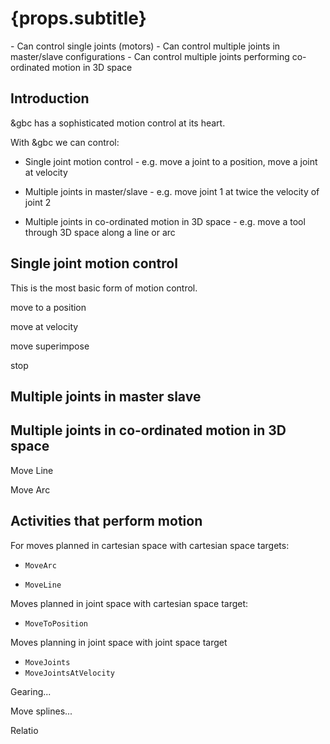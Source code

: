 
# {props.subtitle}
<Tldr>
    - Can control single joints (motors)
    - Can control multiple joints in master/slave configurations
    - Can control multiple joints performing co-ordinated motion in 3D space
</Tldr>

## Introduction

&gbc has a sophisticated motion control at its heart.

With &gbc we can control:

* Single joint motion control - e.g. move a joint to a position, move a joint at velocity

* Multiple joints in master/slave - e.g. move joint 1 at twice the velocity of joint 2

* Multiple joints in co-ordinated motion in 3D space - e.g. move a tool through 3D space along a line or arc

## Single joint motion control

This is the most basic form of motion control.



move to a position

move at velocity

move superimpose

stop


## Multiple joints in master slave



## Multiple joints in co-ordinated motion in 3D space



Move Line

Move Arc









## Activities that perform motion



For moves planned in cartesian space with cartesian space targets:

* `MoveArc`

* `MoveLine`

Moves planned in joint space with cartesian space target:

* `MoveToPosition`

Moves planning in joint space with joint space target
* `MoveJoints`
* `MoveJointsAtVelocity`

Gearing...

Move splines...

Relatio